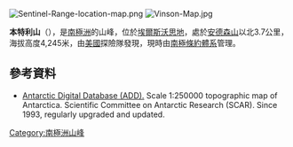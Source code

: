 [[Image:Sentinel-Range-location-map.png|thumb]]
[[Image:Vinson-Map.jpg|thumb]]

{{coord|78|07|S|86|14|W|type:mountain|display=title}}

'''本特利山'''（{{lang-en|Mount Bentley}}），是[[南極洲|南極洲]]的山峰，位於[[埃爾斯沃思地|埃爾斯沃思地]]，處於[[安德森山_(南極洲)|安德森山]]以北3.7公里，海拔高度4,245米，由[[美國|美國]]探險隊發現，現時由[[南極條約體系|南極條約體系]]管理。

==參考資料==
* [http://www.add.scar.org Antarctic Digital Database (ADD).] {{Wayback|url=http://www.add.scar.org/ |date=20170305000653 }} Scale 1:250000 topographic map of Antarctica. Scientific Committee on Antarctic Research (SCAR). Since 1993, regularly upgraded and updated.

{{DEFAULTSORT:Mount Bentley}}
[[Category:南極洲山峰|Category:南極洲山峰]]


{{EllsworthLand-geo-stub}}